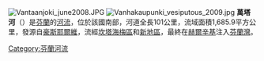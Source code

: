 {{coord|60|13|N|024|59|E|region:FI_type:river_source:GNS-enwiki|display=title}}
[[Image:Vantaanjoki_june2008.JPG|thumb]]
[[Image:Vanhakaupunki_vesiputous_2009.jpg|thumb]]
'''萬塔河'''（{{lang-fi|Vantaanjoki}}）是[[芬蘭|芬蘭]]的[[河流|河流]]，位於該國南部，河道全長101公里，流域面積1,685.9平方公里，發源自[[豪斯耶爾維|豪斯耶爾維]]，流經[[坎塔海梅區|坎塔海梅區]]和[[新地區|新地區]]，最終在[[赫爾辛基|赫爾辛基]]注入[[芬蘭灣|芬蘭灣]]。

{{Commonscat|Vantaanjoki}}

{{Finland-geo-stub}}
[[Category:芬蘭河流|Category:芬蘭河流]]